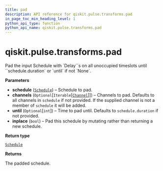 ```yaml
---
title: pad
description: API reference for qiskit.pulse.transforms.pad
in_page_toc_min_heading_level: 1
python_api_type: function
python_api_name: qiskit.pulse.transforms.pad
---
```


# qiskit.pulse.transforms.pad

<Function id="qiskit.pulse.transforms.pad" isDedicatedPage={true} github="https://github.com/qiskit/qiskit/tree/stable/0.22/qiskit/pulse/transforms/canonicalization.py" signature="pad(schedule, channels=None, until=None, inplace=False)">
  Pad the input Schedule with `Delay``s on all unoccupied timeslots until ``schedule.duration` or `until` if not `None`.

  **Parameters**

  *   **schedule** ([`Schedule`](qiskit.pulse.Schedule "qiskit.pulse.schedule.Schedule")) – Schedule to pad.
  *   **channels** (`Optional`\[`Iterable`\[[`Channel`](pulse#qiskit.pulse.channels.Channel "qiskit.pulse.channels.Channel")]]) – Channels to pad. Defaults to all channels in `schedule` if not provided. If the supplied channel is not a member of `schedule` it will be added.
  *   **until** (`Optional`\[`int`]) – Time to pad until. Defaults to `schedule.duration` if not provided.
  *   **inplace** (`bool`) – Pad this schedule by mutating rather than returning a new schedule.

  **Return type**

  [`Schedule`](qiskit.pulse.Schedule "qiskit.pulse.schedule.Schedule")

  **Returns**

  The padded schedule.
</Function>

